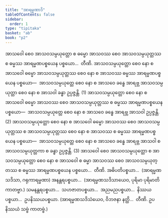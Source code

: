 ```yaml
---
title: "အာရမ္မဏာဒိ"
tableOfContents: false
sidebar:
  order: 1
type: "tipitaka"
basket: "ab"
book: "p2"
---
```



<DynamicBreadcrumb />

<Division number="122" book="p2" e="ch" v="38" p="131">

<Paragraph number="1296" book="p2">
အာသဝေါ စေဝ အာသဝသမ္ပယုတ္တော စ ဓမ္မော အာသဝဿ စေဝ အာသဝသမ္ပယုတ္တဿ စ ဓမ္မဿ အာရမ္မဏပစ္စယေန ပစ္စယော…  တီဏိ.
</Paragraph>

<Paragraph number="1297" book="p2">
အာသဝသမ္ပယုတ္တော စေဝ နော စ အာသဝေါ ဓမ္မော အာသဝသမ္ပယုတ္တဿ စေဝ နော စ အာသဝဿ ဓမ္မဿ အာရမ္မဏပစ္စယေန ပစ္စယော—  အာသဝသမ္ပယုတ္တေ စေဝ နော စ အာသဝေ ခန္ဓေ အာရဗ္ဘ အာသဝသမ္ပယုတ္တာ စေဝ နော စ အာသဝါ ခန္ဓာ ဥပ္ပဇ္ဇန္တိ. (1)
</Paragraph>

<Paragraph number="1298" book="p2">
အာသဝသမ္ပယုတ္တော စေဝ နော စ အာသဝေါ ဓမ္မော အာသဝဿ စေဝ အာသဝသမ္ပယုတ္တဿ စ ဓမ္မဿ အာရမ္မဏပစ္စယေန ပစ္စယော—  အာသဝသမ္ပယုတ္တေ စေဝ နော စ အာသဝေ ခန္ဓေ အာရဗ္ဘ အာသဝါ ဥပ္ပဇ္ဇန္တိ. (2)
</Paragraph>

<Paragraph number="1299" book="p2">
အာသဝသမ္ပယုတ္တော စေဝ နော စ အာသဝေါ ဓမ္မော အာသဝဿ စေဝ အာသဝသမ္ပယုတ္တဿ စ အာသဝသမ္ပယုတ္တဿ စေဝ နော စ အာသဝဿ စ ဓမ္မဿ အာရမ္မဏပစ္စယေန ပစ္စယော—  အာသဝသမ္ပယုတ္တေ စေဝ နော စ အာသဝေ ခန္ဓေ အာရဗ္ဘ အာသဝါ စ အာသဝသမ္ပယုတ္တကာ စ ခန္ဓာ ဥပ္ပဇ္ဇန္တိ. (3)
</Paragraph>

<Paragraph number="1300" book="p2">
အာသဝေါ စေဝ အာသဝသမ္ပယုတ္တော စ အာသဝသမ္ပယုတ္တော စေဝ နော စ အာသဝေါ စ ဓမ္မာ အာသဝဿ စေဝ အာသဝသမ္ပယုတ္တဿ စ ဓမ္မဿ အာရမ္မဏပစ္စယေန ပစ္စယော…  တီဏိ.
</Paragraph>

<Paragraph number="1301" book="p2">
အဓိပတိပစ္စယာ…  (အာရမ္မဏသဒိသာ, ဂရုကာရမ္မဏာ) အနန္တရပစ္စယာ…  (အာရမ္မဏသဒိသာယေဝ, ပုရိမာ ပုရိမာတိ ကာတဗ္ဗာ.) သမနန္တရပစ္စယာ…  သဟဇာတပစ္စယာ…  အညမညပစ္စယာ…  နိဿယပစ္စယာ…  ဥပနိဿယပစ္စယာ. (အာရမ္မဏသဒိသံယေဝ, ဝိဘဇနာ နတ္ထိ…  တီဏိ. ဥပနိဿယံ သဗ္ဗံ ကာတဗ္ဗံ.)
</Paragraph>
</Division>